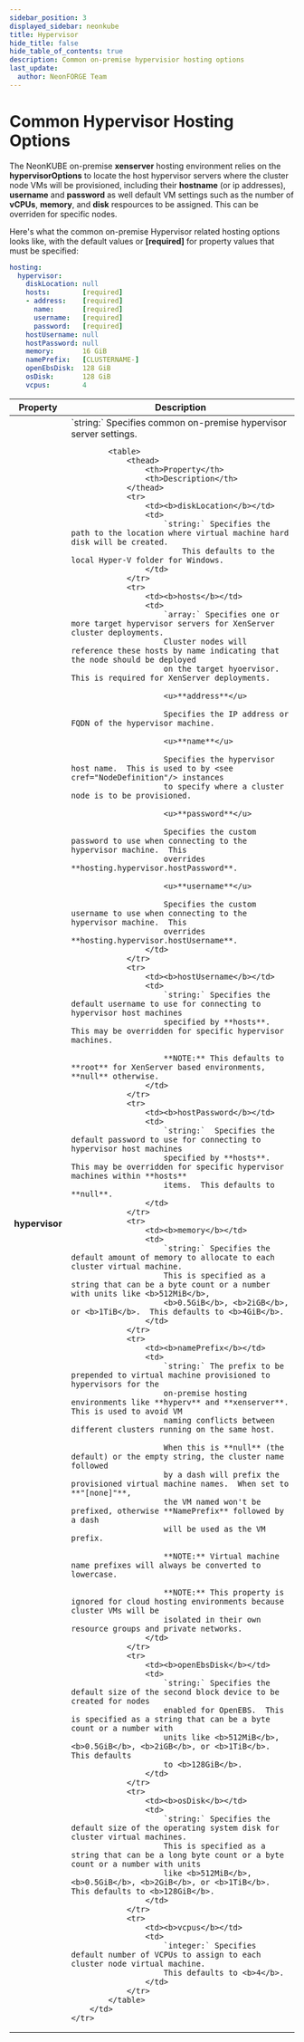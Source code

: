 ```yaml
---
sidebar_position: 3
displayed_sidebar: neonkube
title: Hypervisor
hide_title: false
hide_table_of_contents: true
description: Common on-premise hypervisior hosting options
last_update:
  author: NeonFORGE Team
---
```



# Common Hypervisor Hosting Options

The NeonKUBE on-premise **xenserver** hosting environment relies on the
**hypervisorOptions** to locate the host hypervisor servers where the cluster
node VMs will be provisioned, including their **hostname** (or ip addresses),
**username** and **password** as well default VM settings such as the number of
**vCPUs**, **memory**, and **disk** respources to be assigned. This can be
overriden for specific nodes.

Here's what the common on-premise Hypervisor related hosting options looks like,
with the default values or **[required]** for property values that must be
specified:

```yaml
hosting:
  hypervisor:
    diskLocation: null
    hosts:        [required]
    - address:    [required]
      name:       [required]
      username:   [required]
      password:   [required]
    hostUsername: null
    hostPassword: null
    memory:       16 GiB
    namePrefix:   [CLUSTERNAME-]
    openEbsDisk:  128 GiB
    osDisk:       128 GiB
    vcpus:        4
```

<table>
    <thead>
        <th>Property</th>
        <th>Description</th>
    </thead>
    <tr>
        <td><b>hypervisor</b></td>
        <td>
            `string:` Specifies common on-premise hypervisor server settings.

            <table>
                <thead>
                    <th>Property</th>
                    <th>Description</th>
                </thead>
                <tr>
                    <td><b>diskLocation</b></td>
                    <td>
                        `string:` Specifies the path to the location where virtual machine hard disk will be created.
                            This defaults to the local Hyper-V folder for Windows.
                    </td>
                </tr>
                <tr>
                    <td><b>hosts</b></td>
                    <td>
                        `array:` Specifies one or more target hypervisor servers for XenServer cluster deployments.
                        Cluster nodes will reference these hosts by name indicating that the node should be deployed
                        on the target hyoervisor.  This is required for XenServer deployments.

                        <u>**address**</u>

                        Specifies the IP address or FQDN of the hypervisor machine.

                        <u>**name**</u>

                        Specifies the hypervisor host name.  This is used to by <see cref="NodeDefinition"/> instances
                        to specify where a cluster node is to be provisioned.

                        <u>**password**</u>

                        Specifies the custom password to use when connecting to the hypervisor machine.  This
                        overrides **hosting.hypervisor.hostPassword**.

                        <u>**username**</u>

                        Specifies the custom username to use when connecting to the hypervisor machine.  This
                        overrides **hosting.hypervisor.hostUsername**.
                    </td>
                </tr>
                <tr>
                    <td><b>hostUsername</b></td>
                    <td>
                        `string:` Specifies the default username to use for connecting to hypervisor host machines
                        specified by **hosts**.   This may be overridden for specific hypervisor machines.

                        **NOTE:** This defaults to **root** for XenServer based environments, **null** otherwise.
                    </td>
                </tr>
                <tr>
                    <td><b>hostPassword</b></td>
                    <td>
                        `string:`  Specifies the default password to use for connecting to hypervisor host machines
                        specified by **hosts**.  This may be overridden for specific hypervisor machines within **hosts**
                        items.  This defaults to **null**.
                    </td>
                </tr>
                <tr>
                    <td><b>memory</b></td>
                    <td>
                        `string:` Specifies the default amount of memory to allocate to each cluster virtual machine.
                        This is specified as a string that can be a byte count or a number with units like <b>512MiB</b>,
                        <b>0.5GiB</b>, <b>2iGB</b>, or <b>1TiB</b>.  This defaults to <b>4GiB</b>.
                    </td>
                </tr>
                <tr>
                    <td><b>namePrefix</b></td>
                    <td>
                        `string:` The prefix to be prepended to virtual machine provisioned to hypervisors for the
                        on-premise hosting environments like **hyperv** and **xenserver**.  This is used to avoid VM
                        naming conflicts between different clusters running on the same host.

                        When this is **null** (the default) or the empty string, the cluster name followed
                        by a dash will prefix the provisioned virtual machine names.  When set to **"[none]"**,
                        the VM named won't be prefixed, otherwise **NamePrefix** followed by a dash
                        will be used as the VM prefix.

                        **NOTE:** Virtual machine name prefixes will always be converted to lowercase.

                        **NOTE:** This property is ignored for cloud hosting environments because cluster VMs will be
                        isolated in their own resource groups and private networks.
                    </td>
                </tr>
                <tr>
                    <td><b>openEbsDisk</b></td>
                    <td>
                        `string:` Specifies the default size of the second block device to be created for nodes
                        enabled for OpenEBS.  This is specified as a string that can be a byte count or a number with
                        units like <b>512MiB</b>, <b>0.5GiB</b>, <b>2iGB</b>, or <b>1TiB</b>.  This defaults
                        to <b>128GiB</b>.
                    </td>
                </tr>
                <tr>
                    <td><b>osDisk</b></td>
                    <td>
                        `string:` Specifies the default size of the operating system disk for cluster virtual machines.
                        This is specified as a string that can be a long byte count or a byte count or a number with units
                        like <b>512MiB</b>, <b>0.5GiB</b>, <b>2GiB</b>, or <b>1TiB</b>.  This defaults to <b>128GiB</b>.
                    </td>
                </tr>
                <tr>
                    <td><b>vcpus</b></td>
                    <td>
                        `integer:` Specifies default number of VCPUs to assign to each cluster node virtual machine.
                        This defaults to <b>4</b>.
                    </td>
                </tr>
            </table>
        </td>
    </tr>
</table>
